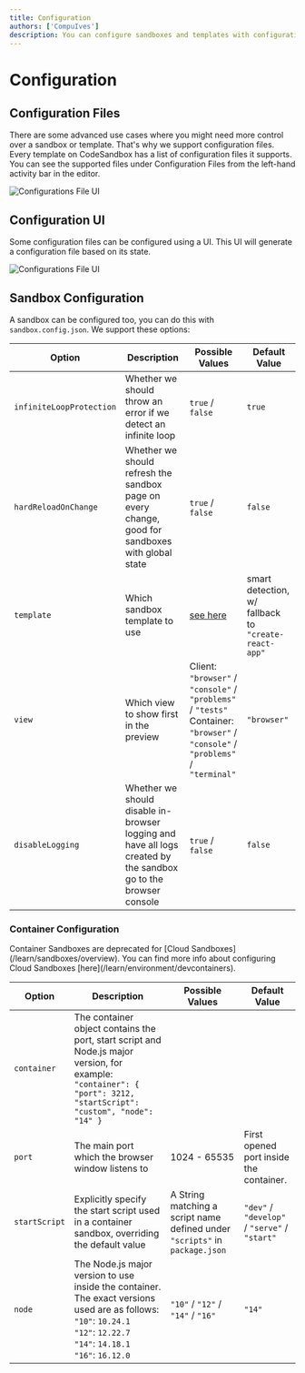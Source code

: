 ```yaml
---
title: Configuration
authors: ['CompuIves']
description: You can configure sandboxes and templates with configuration files.
---
```



# Configuration

## Configuration Files

There are some advanced use cases where you might need more control over a
sandbox or template. That's why we support configuration files. Every template
on CodeSandbox has a list of configuration files it supports. You can see the
supported files under Configuration Files from the left-hand activity bar in the
editor.

![Configurations File UI](../images/configuration.jpg)

## Configuration UI

Some configuration files can be configured using a UI. This UI will generate a
configuration file based on its state.

![Configurations File UI](../images/ui-configuration.jpg)

## Sandbox Configuration

A sandbox can be configured too, you can do this with `sandbox.config.json`. We
support these options:

| Option                   | Description                                                                                                                                   | Possible Values                                                                                                | Default Value                                      |
| ------------------------ | --------------------------------------------------------------------------------------------------------------------------------------------- | -------------------------------------------------------------------------------------------------------------- | -------------------------------------------------- |
| `infiniteLoopProtection` | Whether we should throw an error if we detect an infinite loop                                                                                | `true` / `false`                                                                                                 | `true`                                             |
| `hardReloadOnChange`     | Whether we should refresh the sandbox page on every change, good for sandboxes with global state                                              | `true` / `false`                                                                                                 | `false`                                            |
| `template`               | Which sandbox template to use                                                                                                                 | [see here](https://github.com/codesandbox/codesandbox-importers/blob/master/packages/types/index.d.ts#L39-L64) | smart detection, w/ fallback to `"create-react-app"` |
| `view`                   | Which view to show first in the preview                                                                                                       | Client: `"browser"` / `"console"` / `"problems"` / `"tests"`<br />Container: `"browser"` / `"console"` / `"problems"` / `"terminal"`       | `"browser"`                                          |
| `disableLogging`         | Whether we should disable in-browser logging and have all logs created by the sandbox go to the browser console                               | `true` / `false`                                                                                                 | `false`                                            |


### Container Configuration

<Callout type="warning">
Container Sandboxes are deprecated for [Cloud Sandboxes](/learn/sandboxes/overview). You can find more info about configuring Cloud Sandboxes [here](/learn/environment/devcontainers).
</Callout>

| Option                   | Description                                                                                                                                   | Possible Values                                                                                                | Default Value                                      |
| ------------------------ | --------------------------------------------------------------------------------------------------------------------------------------------- | -------------------------------------------------------------------------------------------------------------- | -------------------------------------------------- |
| `container`              | The container object contains the port, start script and Node.js major version, for example: `"container": { "port": 3212, "startScript": "custom", "node": "14" }` |
| `port`                   | The main port which the browser window listens to                                                                                             | 1024 - 65535                                                                                                   | First opened port inside the container.            |
| `startScript`            | Explicitly specify the start script used in a container sandbox, overriding the default value                                                 | A String matching a script name defined under `"scripts"` in `package.json`                                      | `"dev"` / `"develop"` / `"serve"` / `"start"`              |
| `node` | The Node.js major version to use inside the container. The exact versions used are as follows:<br />`"10"`: `10.24.1`<br />`"12"`: `12.22.7`<br />`"14"`: `14.18.1`<br />`"16"`: `16.12.0` | `"10"` / `"12"` / `"14"` / `"16"` | `"14"` |
